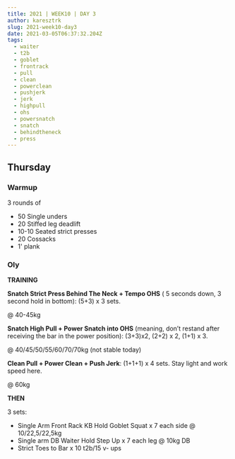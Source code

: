 ```yaml
---
title: 2021 | WEEK10 | DAY 3
author: karesztrk
slug: 2021-week10-day3
date: 2021-03-05T06:37:32.204Z
tags:
  - waiter
  - t2b
  - goblet
  - frontrack
  - pull
  - clean
  - powerclean
  - pushjerk
  - jerk
  - highpull
  - ohs
  - powersnatch
  - snatch
  - behindtheneck
  - press
---
```


## Thursday

### Warmup

3 rounds of

- 50 Single unders
- 20 Stiffed leg deadlift
- 10-10 Seated strict presses
- 20 Cossacks
- 1' plank

### Oly

**TRAINING**

**Snatch Strict Press Behind The Neck + Tempo OHS** ( 5 seconds down, 3 second hold in bottom): (5+3) x 3 sets.

@ 40-45kg

**Snatch High Pull + Power Snatch into OHS** (meaning, don’t restand after receiving the bar in the power position): (3+3)x2, (2+2) x 2, (1+1) x 3.

@ 40/45/50/55/60/70/70kg (not stable today)

**Clean Pull + Power Clean + Push Jerk**: (1+1+1) x 4 sets. Stay light and work speed here.

@ 60kg

**THEN**

3 sets:

- Single Arm Front Rack KB Hold Goblet Squat x 7 each side @ 10/22,5/22,5kg
- Single arm DB Waiter Hold Step Up x 7 each leg @ 10kg DB
- Strict Toes to Bar x 10 t2b/15 v- ups
